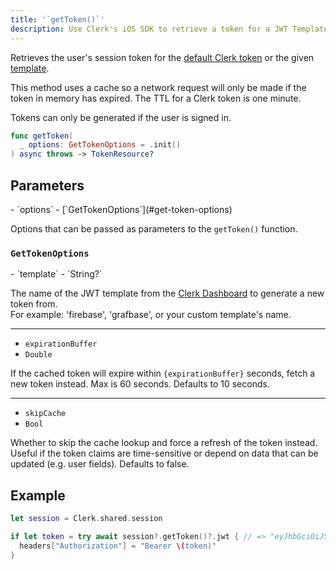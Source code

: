 ```yaml
---
title: '`getToken()`'
description: Use Clerk's iOS SDK to retrieve a token for a JWT Template that is defined in the Clerk Dashboard.
---
```


Retrieves the user's session token for the [default Clerk token](/docs/backend-requests/resources/session-tokens) or the given [template](/docs/backend-requests/making/jwt-templates).

This method uses a cache so a network request will only be made if the token in memory has expired. The TTL for a Clerk token is one minute.

Tokens can only be generated if the user is signed in.

```swift {{ filename: 'Session' }}
func getToken(
  _ options: GetTokenOptions = .init()
) async throws -> TokenResource?
```

## Parameters

<Properties>
  - `options`
  - [`GetTokenOptions`](#get-token-options)

  Options that can be passed as parameters to the `getToken()` function.
</Properties>

### `GetTokenOptions`

<Properties>
  - `template`
  - `String?`

  The name of the JWT template from the [Clerk Dashboard](https://dashboard.clerk.com/last-active?path=jwt-templates) to generate a new token from.<br />For example: 'firebase', 'grafbase', or your custom template's name.

  ---

  - `expirationBuffer`
  - `Double`

  If the cached token will expire within `{expirationBuffer}` seconds, fetch a new token instead. Max is 60 seconds. Defaults to 10 seconds.

  ---

  - `skipCache`
  - `Bool`

  Whether to skip the cache lookup and force a refresh of the token instead. Useful if the token claims are time-sensitive or depend on data that can be updated (e.g. user fields). Defaults to false.
</Properties>

## Example

```swift
let session = Clerk.shared.session

if let token = try await session?.getToken()?.jwt { // => "eyJhbGciOiJSUzI1NiIsImtpZC..."
  headers["Authorization"] = "Bearer \(token)"
}
```
